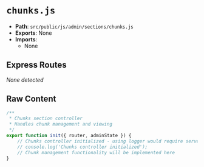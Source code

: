 # `chunks.js`

- **Path**: `src/public/js/admin/sections/chunks.js`
- **Exports**: None
- **Imports**:
  - None

## Express Routes
_None detected_

## Raw Content

```js
/**
 * Chunks section controller
 * Handles chunk management and viewing
 */
export function init({ router, adminState }) {
    // Chunks controller initialized - using logger would require server-side context
    // console.log('Chunks controller initialized');
    // Chunk management functionality will be implemented here
}

```
